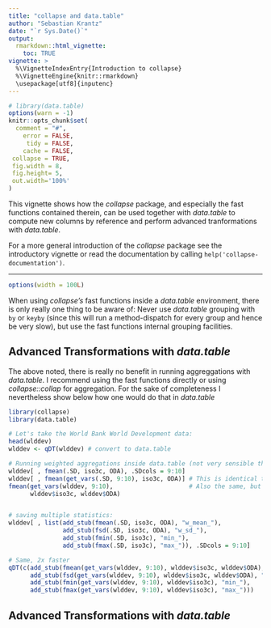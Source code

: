 ```yaml
---
title: "collapse and data.table"
author: "Sebastian Krantz"
date: "`r Sys.Date()`"
output:
  rmarkdown::html_vignette:
    toc: TRUE
vignette: >
  %\VignetteIndexEntry{Introduction to collapse}
  %\VignetteEngine{knitr::rmarkdown}
  \usepackage[utf8]{inputenc}
---
```


```r
# library(data.table)
options(warn = -1)
knitr::opts_chunk$set(
  comment = "#",
    error = FALSE,
     tidy = FALSE,
    cache = FALSE,
 collapse = TRUE,
 fig.width = 8, 
 fig.height= 5,
 out.width='100%'
)
```

This vignette shows how the *collapse* package, and especially the fast functions contained therein, can be used together with *data.table* to compute new columns by reference and perform advanced tranformations with *data.table*. 

For a more general introduction of the *collapse* package see the introductory vignette or read the documentation by calling `help('collapse-documentation')`.

***

```r
options(width = 100L)
```

When using *collapse's* fast functions inside a *data.table* environment, there is only really one thing to be aware of: Never use *data.table* grouping with `by` or `keyby` (since this will run a method-dispatch for every group and hence be very slow), but use the fast functions internal grouping facilities. 

## Advanced Transformations with *data.table*



<!-- ## Advanced Aggregation with *data.table* -->
The above noted, there is really no benefit in running aggreggations with *data.table*. I recommend using the fast functions directly or using *collapse::collap* for aggregation. For the sake of completeness I nevertheless show below how one would do that in *data.table* 

```r
library(collapse)
library(data.table)

# Let's take the World Bank World Development data:
head(wlddev)
wlddev <- qDT(wlddev) # convert to data.table

# Running weighted aggregations inside data.table (not very sensible though)
wlddev[ , fmean(.SD, iso3c, ODA), .SDcols = 9:10]
wlddev[ , fmean(get_vars(.SD, 9:10), iso3c, ODA)] # This is identical to the above
fmean(get_vars(wlddev, 9:10),                     # Also the same, but 4x faster !!  
      wlddev$iso3c, wlddev$ODA)


# saving multiple statistics:
wlddev[ , list(add_stub(fmean(.SD, iso3c, ODA), "w_mean_"), 
               add_stub(fsd(.SD, iso3c, ODA), "w_sd_"),
               add_stub(fmin(.SD, iso3c), "min_"),
               add_stub(fmax(.SD, iso3c), "max_")), .SDcols = 9:10]

# Same, 2x faster 
qDT(c(add_stub(fmean(get_vars(wlddev, 9:10), wlddev$iso3c, wlddev$ODA), "w_mean_"), 
      add_stub(fsd(get_vars(wlddev, 9:10), wlddev$iso3c, wlddev$ODA), "w_sd_"),
      add_stub(fmin(get_vars(wlddev, 9:10), wlddev$iso3c), "min_"),
      add_stub(fmax(get_vars(wlddev, 9:10), wlddev$iso3c), "max_")))

```

## Advanced Transformations with *data.table*
